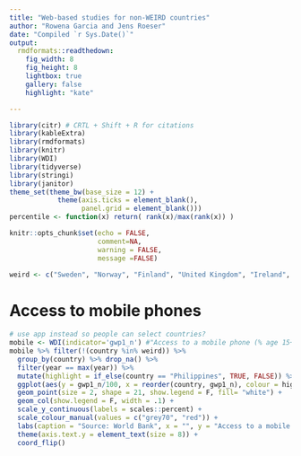 ```yaml
---
title: "Web-based studies for non-WEIRD countries"
author: "Rowena Garcia and Jens Roeser"
date: "Compiled `r Sys.Date()`"
output:
  rmdformats::readthedown:
    fig_width: 8
    fig_height: 8
    lightbox: true
    gallery: false
    highlight: "kate"

---
```



```r
library(citr) # CRTL + Shift + R for citations
library(kableExtra)
library(rmdformats)
library(knitr)
library(WDI)
library(tidyverse)
library(stringi)
library(janitor)
theme_set(theme_bw(base_size = 12) + 
            theme(axis.ticks = element_blank(),
                  panel.grid = element_blank()))
percentile <- function(x) return( rank(x)/max(rank(x)) )  
```

```r
knitr::opts_chunk$set(echo = FALSE,
                      comment=NA, 
                      warning = FALSE,
                      message =FALSE)

```

```r
weird <- c("Sweden", "Norway", "Finland", "United Kingdom", "Ireland", "Spain", "Portugal", "France", "Italy", "Switzerland", "Austria", "Germany", "Slovakia", "Hungary", "Czech Republic", "Poland", "Croatia", "Slovenia", "Netherlands","Belgium", "Luxembourg","Liechtenstein", "Vatican", "Andorra", "Monaco", "Denmark", "Latvia", "Lithuania", "Estonia", "Iceland", "New Zealand", "Australia", "United States", "Canada", "Israel")# "Uruguay", "Argentina", "Chile", "Japan", "South Korea", "South Africa")
```


# Access to mobile phones

```r
# use app instead so people can select countries?
mobile <- WDI(indicator='gwp1_n') #"Access to a mobile phone (% age 15+)" 
mobile %>% filter(!(country %in% weird)) %>%
  group_by(country) %>% drop_na() %>%
  filter(year == max(year)) %>%
  mutate(highlight = if_else(country == "Philippines", TRUE, FALSE)) %>%
  ggplot(aes(y = gwp1_n/100, x = reorder(country, gwp1_n), colour = highlight )) +
  geom_point(size = 2, shape = 21, show.legend = F, fill= "white") +
  geom_col(show.legend = F, width = .1) +
  scale_y_continuous(labels = scales::percent) +
  scale_colour_manual(values = c("grey70", "red")) +
  labs(caption = "Source: World Bank", x = "", y = "Access to a mobile phone (age 15+)") +
  theme(axis.text.y = element_text(size = 8)) +
  coord_flip() 

```



